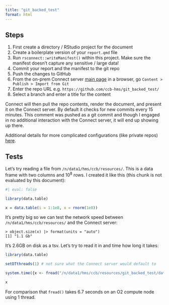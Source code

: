 ```yaml
---
title: "git_backed_test"
format: html
---
```


## Steps

1. First create a directory / RStudio project for the document
1. Create a boilerplate version of your `report.qmd` file 
1. Run `rsconnect::writeManifest()` within this project. Make sure the manifest doesn't capture any sensitive / large data!
1. Commit your report and the manifest to the git repo
1. Push the changes to GitHub
1. From the on-prem Connect server [main page](https://ccb-rstudio-connect.hms.harvard.edu/connect/#/welcome) in a browser, go `Content > Publish > Import from Git`
1. Enter the repo URL e.g. `https://github.com/ccb-hms/git_backed_test/`
1. Select a branch and enter a title for the content

Connect will then pull the repo contents, render the document, and present it on the Connect server. By default it checks for new commits every 15 minutes. This comment was pushed as a git commit and though I engaged in no additional interaction with the Connect server, it will end up showing up there.  

Additional details for more complicated configurations (like private repos) [here](https://docs.posit.co/connect/user/git-backed/).

## Tests

Let's try reading a file from `/n/data1/hms/ccb/resources/`. This is a data
frame with two columns and 10^8^ rows. I created it like this (this chunk is not evaluated by this document):

```r
#| eval: false

library(data.table)

x = data.table(i = 1:1e8, x = rnorm(1e8))

```

It's pretty big so we can test the network speed between
`/n/data1/hms/ccb/resources/` and the Connect server:

```
> object.size(x) |> format(units = "auto")
[1] "1.1 Gb"
```

It's 2.6GB on disk as a tsv. Let's try to read it in and time how long it takes:

```r
library(data.table)

setDTthreads(1) # not sure what the Connect server would default to

system.time({x <- fread("/n/data1/hms/ccb/resources/git_backed_test/data/x.tsv")})

x
```

For comparison that `fread()` takes 6.7 seconds on an O2 compute node using 1 thread.

